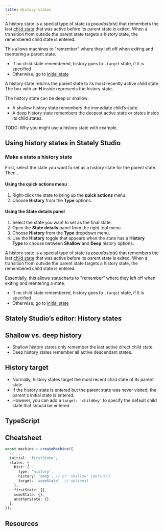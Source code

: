 ```yaml
---
title: History states
---
```


A history state is a special type of state (a _pseudostate_) that remembers the last [child state](parent-states.mdx) that was active before its parent state is exited. When a transition from outside the parent state targets a history state, the remembered child state is entered.

This allows machines to "remember" where they left off when exiting and reentering a parent state.

- If no child state remembered, history goes to `.target` state, if it is specified
- Otherwise, go to [initial state](initial-states.mdx)

A history state returns the parent state to its most recently active child state. The box with an **H** inside represents the history state.

The history state can be deep or shallow:

- A shallow history state remembers the immediate child’s state.
- A deep history state remembers the deepest active state or states inside its child states.

TODO: Why you might use a history state with example.

## Using history states in Stately Studio

### Make a state a history state

First, select the state you want to set as a history state for the parent state. Then…

#### Using the **quick actions** menu

1. Right-click the state to bring up the **quick actions** menu.
2. Choose **History** from the **Type** options.

#### Using the **State details** panel

1. Select the state you want to set as the final state.
2. Open the **State details** panel from the right tool menu.
3. Choose **History** from the **Type** dropdown menu.
4. Use the **History** toggle that appears when the state has a **History Type** to choose between **Shallow** and **Deep** history options.

A history state is a special type of state (a _pseudostate_) that remembers the last [child state](parent-states.mdx) that was active before its parent state is exited. When a transition from outside the parent state targets a history state, the remembered child state is entered.

Essentially, this allows statecharts to "remember" where they left off when exiting and reentering a state.

- If no child state remembered, history goes to `.target` state, if it is specified
- Otherwise, go to [initial state](initial-states.mdx)

## Stately Studio’s editor: History states

## Shallow vs. deep history

- Shallow history states only remember the last active direct child state.
- Deep history states remember all active descendant states.

## History target

- Normally, history states target the most recent child state of its parent state
- If the history state is entered but the parent state was never visited, the parent's initial state is entered.
- However, you can add a `target: 'childKey'` to specify the default child state that should be entered

## TypeScript

## Cheatsheet

```ts
const machine = createMachine({
  // ...
  initial: 'firstState',
  states: {
    hist: {
      type: 'history',
      history: 'deep', // or 'shallow' (default)
      target: 'someState', // optional
    },
    firstState: {},
    someState: {},
    anotherState: {},
  },
});
```

## Resources
